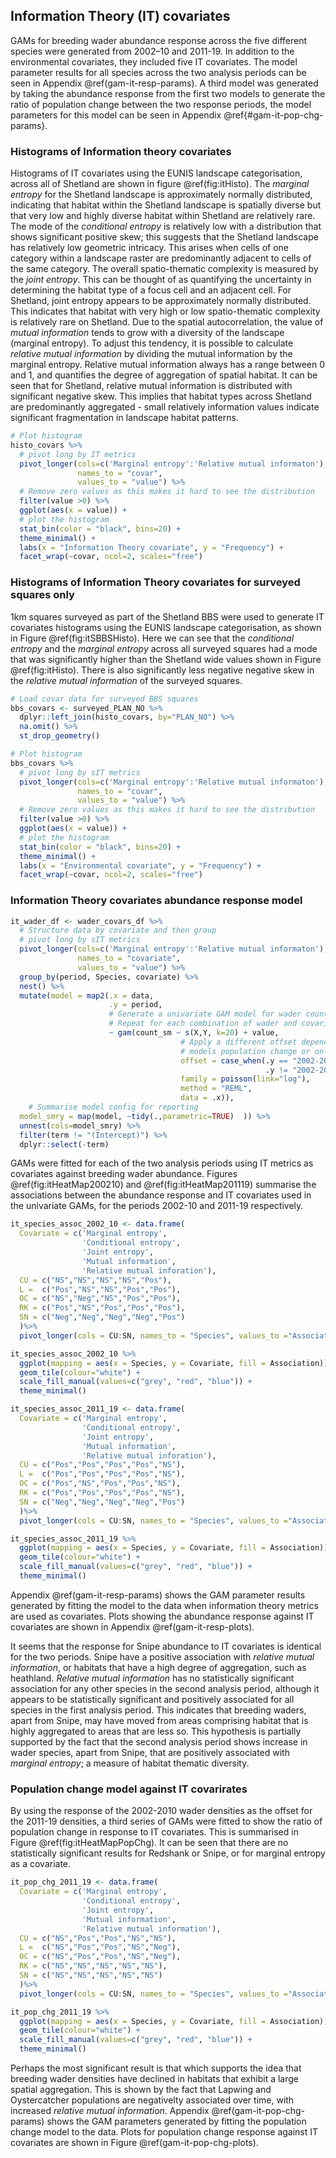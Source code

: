 ## Information Theory (IT) covariates 

GAMs for breeding wader abundance response across the five different species were generated from 2002–10 and 2011-19. In addition to the environmental covariates, they included five IT covariates. The model parameter results for all species across the two analysis periods can be seen in Appendix \@ref(gam-it-resp-params). A third model was generated by taking the abundance response from the first two models to generate the ratio of population change between the two response periods, the model parameters for this model can be seen in Appendix \@ref{#gam-it-pop-chg-params}.

### Histograms of Information theory covariates

Histograms of IT covariates using the EUNIS landscape categorisation, across all of Shetland are shown in figure \@ref(fig:itHisto). The *marginal entropy* for the Shetland landscape is approximately normally distributed, indicating that habitat within the Shetland landscape is spatially diverse but that very low and highly diverse habitat within Shetland are relatively rare. The mode of the *conditional entropy* is relatively low with a distribution that shows significant positive skew; this suggests that the Shetland landscape has relatively low geometric intricacy. This arises when cells of one category within a landscape raster are predominantly adjacent to cells of the same category. The overall spatio-thematic complexity is measured by the *joint entropy*. This can be thought of as quantifying the uncertainty in determining the habitat type of a focus cell and an adjacent cell. For Shetland, joint entropy appears to be approximately normally distributed. This indicates that habitat with very high or low spatio-thematic complexity is relatively rare on Shetland. Due to the spatial autocorrelation, the value of *mutual information* tends to grow with a diversity of the landscape (marginal entropy). To adjust this tendency, it is possible to calculate *relative mutual information* by dividing the mutual information by the marginal entropy. Relative mutual information always has a range between 0 and 1, and quantifies the degree of aggregation of spatial habitat. It can be seen that for Shetland, relative mutual information is distributed with significant negative skew. This implies that habitat types across Shetland are predominantly aggregated - small relatively information values indicate significant fragmentation in landscape habitat patterns.

```r
# Plot histogram
histo_covars %>%
  # pivot long by IT metrics
  pivot_longer(cols=c('Marginal entropy':'Relative mutual informaton'), 
               names_to = "covar",
               values_to = "value") %>%
  # Remove zero values as this makes it hard to see the distribution
  filter(value >0) %>%
  ggplot(aes(x = value)) + 
  # plot the histogram
  stat_bin(color = "black", bins=20) +
  theme_minimal() +
  labs(x = "Information Theory covariate", y = "Frequency") +
  facet_wrap(~covar, ncol=2, scales="free")
```

### Histograms of Information Theory covariates for surveyed squares only

1km squares surveyed as part of the Shetland BBS were used to generate IT covariates histograms using the EUNIS landscape categorisation, as shown in Figure \@ref(fig:itSBBSHisto). Here we can see that the *conditional entropy* and the *marginal entropy* across all surveyed squares had a mode that was significantly higher than the Shetland wide values shown in Figure \@ref(fig:itHisto). There is also significantly less negative negative skew in the *relative mutual information* of the surveyed squares. 

```r
# Load covar data for surveyed BBS squares
bbs_covars <- surveyed_PLAN_NO %>% 
  dplyr::left_join(histo_covars, by="PLAN_NO") %>%
  na.omit() %>%
  st_drop_geometry()

# Plot histogram
bbs_covars %>%
  # pivot long by sIT metrics
  pivot_longer(cols=c('Marginal entropy':'Relative mutual informaton'), 
               names_to = "covar",
               values_to = "value") %>%
  # Remove zero values as this makes it hard to see the distribution
  filter(value >0) %>%
  ggplot(aes(x = value)) + 
  # plot the histogram
  stat_bin(color = "black", bins=20) +
  theme_minimal() +
  labs(x = "Environmental covariate", y = "Frequency") +
  facet_wrap(~covar, ncol=2, scales="free")

```

### Information Theory covariates abundance response model

```r

it_wader_df <- wader_covars_df %>% 
  # Structure data by covariate and then group
  # pivot long by sIT metrics
  pivot_longer(cols=c('Marginal entropy':'Relative mutual informaton'), 
               names_to = "covariate",
               values_to = "value") %>%
  group_by(period, Species, covariate) %>%
  nest() %>%
  mutate(model = map2(.x = data,
                      .y = period,
                      # Generate a univariate GAM model for wader count against covariate (value).
                      # Repeat for each combination of wader and covariate 
                      ~ gam(count_sm ~ s(X,Y, k=20) + value,
                                      # Apply a different offset depending on whether this gam
                                      # models population change or only covariate response
                                      offset = case_when(.y == "2002-2019" ~ log(count_offset), 
                                                         .y != "2002-2019" ~ log(d) + log(9)),
                                      family = poisson(link="log"),
                                      method = "REML",
                                      data = .x)),
    # Summarise model config for reporting
  model_smry = map(model, ~tidy(.,parametric=TRUE)  )) %>%
  unnest(cols=model_smry) %>%
  filter(term != "(Intercept)") %>%
  dplyr::select(-term)

```

GAMs were fitted for each of the two analysis periods using IT metrics as covariates against breeding wader abundance. Figures \@ref(fig:itHeatMap200210) and \@ref(fig:itHeatMap201119) summarise the associations between the abundance response and IT covariates used in the univariate GAMs, for the periods 2002-10 and 2011-19 respectively.

```r
it_species_assoc_2002_10 <- data.frame(
  Covariate = c('Marginal entropy',
                'Conditional entropy',
                'Joint entropy',
                'Mutual information',
                'Relative mutual inforation'),
  CU = c("NS","NS","NS","NS","Pos"),
  L =  c("Pos","NS","NS","Pos","Pos"),
  OC = c("NS","Neg","NS","Pos","Pos"),
  RK = c("Pos","NS","Pos","Pos","Pos"),
  SN = c("Neg","Neg","Neg","Neg","Pos")
  )%>%
  pivot_longer(cols = CU:SN, names_to = "Species", values_to ="Association")

it_species_assoc_2002_10 %>% 
  ggplot(mapping = aes(x = Species, y = Covariate, fill = Association)) +
  geom_tile(colour="white") + 
  scale_fill_manual(values=c("grey", "red", "blue")) +
  theme_minimal()
```

```r
it_species_assoc_2011_19 <- data.frame(
  Covariate = c('Marginal entropy',
                'Conditional entropy',
                'Joint entropy',
                'Mutual information',
                'Relative mutual inforation'),
  CU = c("Pos","Pos","Pos","Pos","NS"),
  L =  c("Pos","Pos","Pos","Pos","NS"),
  OC = c("Pos","NS","Pos","Pos","NS"),
  RK = c("Pos","Pos","Pos","Pos","NS"),
  SN = c("Neg","Neg","Neg","Neg","Pos")
  )%>%
  pivot_longer(cols = CU:SN, names_to = "Species", values_to ="Association")

it_species_assoc_2011_19 %>% 
  ggplot(mapping = aes(x = Species, y = Covariate, fill = Association)) +
  geom_tile(colour="white") + 
  scale_fill_manual(values=c("grey", "red", "blue")) +
  theme_minimal()
```
Appendix \@ref(gam-it-resp-params) shows the GAM parameter results generated by fitting the model to the data when information theory metrics are used as covariates. Plots showing the abundance response against IT covariates are shown in Appendix \@ref(gam-it-resp-plots).

It seems that the response for Snipe abundance to IT covariates is identical for the two periods. Snipe have a positive association with *relative mutual information*, or habitats that have a high degree of aggregation, such as heathland. *Relative mutual information* has no statistically significant association for any other species in the second analysis period, although it appears to be statistically significant and positively associated for all species in the first analysis period. This indicates that breeding waders, apart from Snipe, may have moved from areas comprising habitat that is highly aggregated to areas that are less so. This hypothesis is partially supported by the fact that the second analysis period shows increase in wader species, apart from Snipe, that are positively associated with *marginal entropy*; a measure of habitat thematic diversity.

### Population change model against IT covarirates

By using the response of the 2002-2010 wader densities as the offset for the 2011-19 densities, a third series of GAMs were fitted to show the ratio of population change in response to IT covariates. This is summarised in Figure \@ref(fig:itHeatMapPopChg). It can be seen that there are no statistically significant results for Redshank or Snipe, or for marginal entropy as a covariate.

```r
it_pop_chg_2011_19 <- data.frame(
  Covariate = c('Marginal entropy',
                'Conditional entropy',
                'Joint entropy',
                'Mutual information',
                'Relative mutual information'),
  CU = c("NS","Pos","Pos","NS","NS"),
  L =  c("NS","Pos","Pos","NS","Neg"),
  OC = c("NS","Pos","Pos","NS","Neg"),
  RK = c("NS","NS","NS","NS","NS"),
  SN = c("NS","NS","NS","NS","NS")
  )%>%
  pivot_longer(cols = CU:SN, names_to = "Species", values_to ="Association")

it_pop_chg_2011_19 %>% 
  ggplot(mapping = aes(x = Species, y = Covariate, fill = Association)) +
  geom_tile(colour="white") + 
  scale_fill_manual(values=c("grey", "red", "blue")) +
  theme_minimal()
```
Perhaps the most significant result is that which supports the idea that breeding wader densities have declined in habitats that exhibit a large spatial aggregation. This is shown by the fact that Lapwing and Oystercatcher populations are negativelty associated over time, with increased *relative mutual information*. Appendix \@ref(gam-it-pop-chg-params) shows the GAM parameters generated by fitting the population change model to the data. Plots for population change response against IT covariates are shown in Figure \@ref(gam-it-pop-chg-plots).

